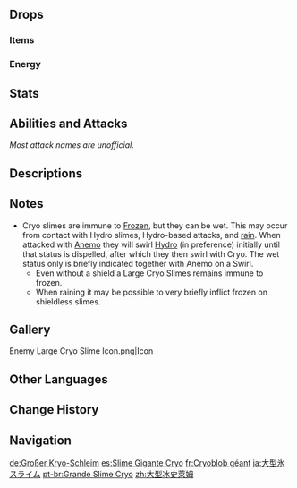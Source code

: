 {{Enemy Infobox
|image    = Enemy Large Cryo Slime.png
|dmgtype  = Cryo
|weakpoint = no
|type     = Common Enemies
|family   = Elemental Lifeforms
|group    = Slimes
|location = Multiple
|ability1 = Shield
}}
{{Enemy Intro}}

==Drops==
===Items===
{{Drops Table|type=Slimes (Large)}}

===Energy===
{{Energy Drops
|type  = Cryo
|hp1   = 66
|p1    = 1
|hp2   = 33
|p2    = 1
|hp3   = 0
|o3    = 1
}}

==Stats==
{{Enemy Stats|cryo_res=Immune|hp_ratio=2|atk_ratio=4.2|hp_type=1}}

==Abilities and Attacks==
''Most attack names are unofficial.''
{{Enemy Attacks
|name_1 = Cryo Shield
|desc_1 = The Cryo Slime can generate a Cryo [[Shields|shield]] to protect them from all incoming DMG. The shield is weakest to {{Pyro}}.
{{Elemental Shield Data|Cryo|8}}
|strat_1 = The Cryo armor has 8 gauge units. 4 units of {{Pyro}}, 8 units of {{Electro}}, or 16 units of {{Anemo}}/{{Geo}} are required to destroy its shield. The Cryo armor also takes additional damage from [[Blunt Attack]]s.

|name_2 = Ice Shards
|desc_2 = Launches 3 ice shards at the player, each dealing '''33.3% ATK''' as {{Color|Cryo DMG}}. This attack is only used while the '''Cryo Shield''' is intact.

|name_3 = Leap
|desc_3 = Jumps high into the air before slamming down at the player's location, dealing '''100% ATK''' as {{Color|AoE Cryo DMG}}. This attack is only used while the '''Cryo Shield''' is intact.
* Certain enhanced Large Cryo Slimes, found in certain [[Domains]], [[Spiral Abyss]], and overworld events and challenges, have reduced [[Cooldown]] on this attack.

|name_4 = Regeneration
|desc_4 = If the '''Cryo Shield''' is destroyed, retreats and forms an ice mist that deals '''10% ATK''' as {{Color|AoE Cryo DoT}}. After the mist cloud is created, it will retreat into the middle of the cloud, waiting for its shield to regenerate.

|name_5 = Drowning Immunity
|desc_5 = The Large Cryo Slime constantly [[Frozen|freezes]] surfaces of water below them, making them unable to drown.
}}

==Descriptions==
{{Description|A monster created through the coagulation of Cryo in the natural environment.<br />These slimes can use the abundant Cryo energies within themselves to freeze the moisture in the atmosphere and form a protective shell around themselves. They can also utilize a similar principle to freeze the water around them. On some level, this can be considered to be the freest species of slime, as it can cross oceans and seas with ease.|[[Archive]]}}

==Notes==
*Cryo slimes are immune to [[Frozen]], but they can be wet. This may occur from contact with Hydro slimes, Hydro-based attacks, and [[rain]]. When attacked with [[Anemo]] they will swirl [[Hydro]] (in preference) initially until that status is dispelled, after which they then swirl with Cryo. The wet status only is briefly indicated together with Anemo on a Swirl.
**Even without a shield a Large Cryo Slimes remains immune to frozen.
**When raining it may be possible to very briefly inflict frozen on shieldless slimes.

==Gallery==
<gallery>
Enemy Large Cryo Slime Icon.png|Icon
</gallery>

==Other Languages==
{{Other Languages
|en      = Large Cryo Slime
|zhs     = 大型冰史莱姆
|zhs_rm  = Dàxíng Bīng Shǐláimǔ
|zht     = 大型冰史萊姆
|zht_rm  = Dàxíng Bīng Shǐláimǔ
|zh_tl   = Large {{Lex|Cryo|zh}} Slime
|ja      = 大型氷スライム
|ja_rm   = Oogata Koori Suraimu
|ja_tl   = Large {{Lex|Cryo|ja}} Slime
|ko      = 거대 얼음 슬라임
|ko_rm   = Geodae Eoreum Seullaim
|ko_tl   = Large {{Lex|Cryo|ko}} Slime
|es      = Slime Gigante Cryo
|es_tl   = Giant Cryo Slime
|fr      = Cryoblob géant
|fr_tl   = Giant Cryo Blob
|ru      = Большой Крио слайм
|ru_tl   = Large Cryo Slime
|th      = Large Cryo Slime
|vi      = Slime Băng Lớn
|vi_tl   = Large {{Lex|Cryo|vi}} Slime
|de      = Großer Kryo-Schleim
|de_tl   = Large Cryo Slime
|id      = Large Cryo Slime
|pt      = Grande Slime Cryo
|pt_tl   = 
|tr      = Büyük Buz Bodurlopu
|tr_tl   = 
|it      = Melmoso di Cryo gigante
|it_tl   = 
}}

==Change History==
{{Change History|1.0}}

==Navigation==
{{Enemy Navbox|type=Common}}

[[de:Großer Kryo-Schleim]]
[[es:Slime Gigante Cryo]]
[[fr:Cryoblob géant]]
[[ja:大型氷スライム]]
[[pt-br:Grande Slime Cryo]]
[[zh:大型冰史萊姆]]
